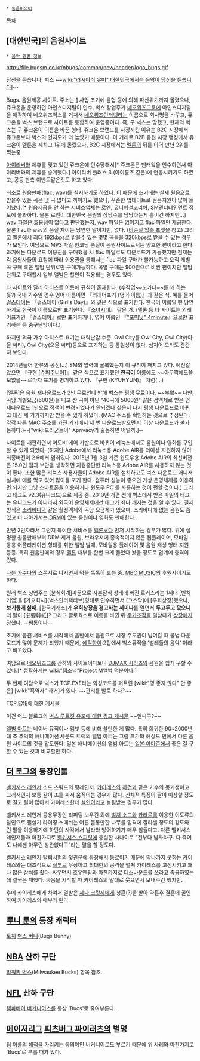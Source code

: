  * [[동음이의어]]

[[목차]]
== [대한민국]의 음원사이트 ==
 * [[음악 관련 정보]]

http://file.bugsm.co.kr/nbugs/common/new/header/logo_bugs.gif

당신을 듣습니다, 벅스
~~[[wiki:"러시아식 유머" 대한민국에서는 음악이 당신을 듣습니다!]]~~

Bugs. 음원제공 사이트. 주소는 [http://www.bugs.co.kr]
사업 초기에 음협 등에 의해 파산위기까지 몰렸으나, 쥬크온을 운영하던 아인스디지털이 인수, 벅스 창업주가 [[네오위즈]]그룹에 아인스디지탈을 매각하여 네오위즈벅스를 거쳐서 [[네오위즈인터넷]]라는 이름으로 회사명을 바꾸고, 쥬크온을 벅스 브랜드로 사이트를 통합하여 운영중이다. 즉, 구 벅스는 망했고, 현재의 벅스는 구 쥬크온이 이름을 바꾼 형태. 쥬크온 브랜드를 사장시킨 이유는 B2C 시장에서 쥬크온보다 벅스의 인지도가 더 높았기 때문이다. 이 거래로 B2B 음원 시장 랭킹에서 쥬크온이 멜론을 제치고 1위에 올랐으나, B2C 시장에서는 [[멜론]]의 뒤를 이어 만년 2위를 찍는중.

[[아이리버]]와 제휴를 맺고 있던 쥬크온에 인수당해서[* 쥬크온은 팬캐잌을 인수하면서 아이리버와의 제휴를 승계했다.] 아이리버 플러스 3 (아이튠즈 같은)에 연동시키기도 하였고, 공동 판촉 이벤트같은것도 하고 있다.

최초로 원음판매(flac, wav)를 실시하기도 하였다. 이 때문에 초기에는 실제 원음으로 받을수 있는 곡은 몇 곡 없다고 까이기도 했으나, 꾸준한 업데이트로 원음지원이 많이 늘어났다.[* 원음제공을 안 하는 서비스업체는 로엔, 유니버셜코리아, SM엔터테인먼트 정도에 불과하다. 물론 로엔이 대한민국 음원의 상당수를 담당하는게 흠이긴 하지만...] wav 파일은 효용성이 없다고 판단했는지, wav 파일은 없어지고 flac 파일만 제공한다. 물론 flac과 wav의 음질 차이는 당연한 말이지만, 없다. ([[비손실 압축 포맷]]을 참고)
그리고 멜론에서 최대 192kbps로 받을수 있는 몇몇 곡들을 320kbps로 받을 수 있는 경우가 보인다. 여담으로 MP3 파일 인코딩 품질이 음원사이트로서는 양호한 편이라고 한다. 과거에는 다운로드 이용권을 구매했을 시 flac 파일로도 다운로드가 가능했지만 현재는 각 음원사들의 요청에 따라 이용권을 통해서는 flac 파일 구매가 불가능하고 오직 개별곡 구매 혹은 앨범 단위로만 구매가능하다. 곡별 구매는 900원으로 비싼 편이지만 앨범단위로 구매할시 일부 앨범은 할인이 적용되는 경우도 있다.

타 사이트와 달리 아티스트 이름에 규칙이 존재한다. (수작업~~노가다~~를 꽤 하는 듯?) 국내 가수일 경우 영어 이름이면 『외래어표기 (영어 이름)』과 같은 식. 예를 들어 [[걸스데이]]는 『걸스데이 (Girl's Day)』와 같은 식으로 표기한다. 한국어 이름일 땐 당연하게도 한국어 이름으로만 표기한다. 『[[소녀시대]]』 같은 거.
(멜론 등 타 사이트는 외래어표기인 『걸스데이』로만 표기하거나, 영어 이름인 『[["포미닛" 4minute]]』으로만 표기하는 등 중구난방이다.)

하지만 외국 가수 아티스트 표기는 대략난감 수준. Owl City를 Owl City, Owl City(아울 씨티), Owl City(오울 씨티)등으로 표기하는 등 통일성이 없다. 심지어 오타도 간간히 보인다.

2014년들어 한류의 공신(...) SM의 압력에 굴복했는지 이 규칙이 깨지고 있다. 예전같았으면 『규현 [[[슈퍼주니어]]]』 같은 식으로 표기했던 '''한국어''' 이름에도 ~~아무짝에도쓸모없을~~로마자 표기를 병기하고 있다. 『규현 (KYUHYUN)』 처럼(...)

[멜론]은 음원 재다운로드가 2년 무료인데 반해 벅스는 평생 무료이다. ~~[[부왘]]~~ 다만, 곡당 개별요금(600원)을 내고 산 곡이 아닌 "40곡에 5000원" 같은 정액제로 받은 건 재다운로드 1년으로 정책이 변경되었다가 안되겠다 싶은지 다시 평생 다운로드로 바뀌고 대신 세 기기까지만 받을 수 있게 하였다. (MAC 주소를 확인하는 것으로 추정된다. 각각 다른 MAC 주소를 가진 기기에서 세 번 다운로드받으면 더 이상 다운로드가 불가능하다.)--["wiki:드라군놀이" Xprivacy가 출동하면 어떨까.]--

사이트를 개편하면서 어도비 에어 기반으로 바뀌어 리눅스에서도 음원이나 영화를 구입할 수 있게 되었다. (하지만 Adobe에서 리눅스용 Adobe AIR를 더이상 지원하지 않아 최종버전이 2.6에서 멈춰있다. 2015년 1월 3일 기준 윈도우용 Adobe AIR의 최신버전은 15.0인 점과 보안을 생각하면 지원중단한 리눅스용 Adobe AIR를 사용하지 않는 것이 좋다. 또한 많은 리눅스 사용자들이 Adobe AIR를 설치하고도 벅스 다운로드 매니저 설치에 애를 먹고 있어 많이들 포기 한다. 컴퓨터 성능이 좋으면 가상 운영체제를 이용하면 되지만 그냥 스마트폰을 이용하거나 윈도우 PC 를 사용하는 것이 편할 것이다.) 그리고 태그도 v2.3(유니코드)으로 제공 중. 2010년 개편 전에 벅스에서 받은 파일의 태그는 유니코드가 아니라서 외국어 운영체제에선 태그가 죄다 깨지는 것을 알 수 있다. 결제 방식은 [[소리바다]]와 같은 월정액제와 곡당 요금제가 있으며, 소리바다에 없는 음원도 좀 있고 더 나아가서는 [[DRM]]이 있는 음원이나 영화도 판매한다.

만년 2인자라서 그런지 특이한 서비스를 [[멜론]]보다 먼저 시작하는 경우가 많다. 위에 설명한 원음판매부터 DRM 제거 음원, 브라우저에 종속적이지 않은 웹플레이어, 모바일 응용 어플리케이션 형태를 취한 앨범 발매, 모바일용 플레이어 및 음원 캐싱 형태 지원 등등. 특히 원음판매의 경우 [[멜론]] 내부를 한번 크게 들었다 놨을 정도로 업계에 충격이 컸다.

[[나는 가수다]]의 스폰서로 나서면서 덕을 톡톡히 보는 중. [[MBC MUSIC]]의 후원사이기도 하다.

원래 벅스 창업주는 [분식회계]파문으로 자본잠식 상태에 빠진 로커스라는 1세대 [벤처기업]을 [가교회사](벅스인터랙티브)형태로 인수하면서 [코스닥]에 [우회상장]했으나, '''보기좋게 실패'''. [한국거래소]가 '''우회상장을 경고하는 세미나'''를 열면서 '''두고두고 깠으니''' 더 말이 [必要韓紙]? 그리고 글로웍스로 이름을 바뀐 뒤 [[주가조작]]을 일삼다가 [[상장폐지]] 당했다. --쌤통이다--

초기에 음원 서비스를 시작해서 음반에서 음원으로 시장 주도권이 넘어갈 때 불법 다운로드가 많이 문제가 되었기 때문에, [[에픽하이]] 2집에서 벅스뮤직을 '벌레들의 음악' 이라고 비꼬았다.

여담으로 [[네오위즈]]그룹 산하의 사이트이다보니 [[DJMAX 시리즈]]의 음원을 쉽게 구할 수 있다.[* 정확하게는 [[wiki:"탭소닉"Project M]]앨범 덕분이다.]

두 번째 여담으로 벅스가 TCP.EXE라는 악성코드를 퍼트린 [wiki:"영 좋지 않다" 안 좋은] [wiki:"흑역사" 과거]가 있다. ~~관리를 발로 하나?~~ 

[http://www.phpschool.com/link/talkbox/35354 TCP.EXE에 대한 게시물]

이건 어느 블로그의 [http://orangeflower.tistory.com/65 벅스 루트킷 유포에 대한 경고 게시물] ~~얼씨구?~~

[[앨범 아트]]는 네이버 뮤직이나 엠넷 등에 비해 쓸만한 게 많다. 특히 희귀한 90~2000년대 초 추억의 애니메이션 사운드 트랙의 앨범 아트는 그림 크기와 해상도 면에서 다른 음원 사이트의 것을 압도한다. 일본 애니메이션의 앨범 아트는 [[일본 아마존]]에서 좋은 걸 구할 수 있는 것과 비교할만 하다.
== [[더 로그]]의 등장인물 ==
[[벨키서스 레인저]] 소드 스쿼드의 평레인저.
[[카이레스]]와 [[하건]]과 같은 기수의 동기생이고 그래서인지 보통 같이 조를 짜서 움직이는 경우가 많다.
신체적 특징이 팔이 이상할 정도로 길고 털이 많아서 카이레스한테 [[설인]]이라고 놀림받는 경우가 많다.

벨키서스 레인저 공용무장인 리피팅 보우건 외에 [[벌처 소드]]와 [[카타르]]를 이용한 이도류의 달인으로 필살기 라이징 스매쉬는 어른 몸통만한 나무를 일격에 잘라낼 정도의 강도와 긴 팔을 이용하기에 하단의 사각에서 날라와 방어하기가 매우 힘들다고.
다른 벨키서스 레인저들과 마찬가지로 [[벨키서스 스피릿]]에 충실한 사나이로 "전부다 남자라구. 다 죽어도 나에겐 아무런 상관없다구"라는 말을 할 정도다.

벨키서스 레인저 탈퇴시험의 첫관문에 등장해서 동료이기 때문에 막나가지 못하는 카이레스와는 대조적으로 [[질투]]로 무장하고 최대한의 공격을 펼쳐 카이레스를 고전시키고 꽤나 많은 상처를 줬다. 싸우면서 [[호우엔핑]]과 마찬가지로 [[데스바운드]]를 쓰라고 종용하였는데 결국은 패했다. 싸움을 시작할 때 카이레스의 말대로 웃으면서 보내주긴 했지만.

후에 카이레스에게 차여서 열받은 [[세나 크랏세]]에게 청혼(?)을 받아 약혼후 결혼에 골인하여 카이레스의 매부가 된다.

== [[루니 툰]]의 등장 캐릭터 ==
[[토끼]] [[벅스 버니]](Bugs Bunny)

== [[NBA]] 산하 구단 ==
[[밀워키 벅스]](Milwaukee Bucks) 항목 참조.

== [[NFL]] 산하 구단 ==
[[탬파베이 버커니어스]]를 통상 'Bucs'로 줄여부른다.

== [[메이저리그]] [[피츠버그 파이러츠]]의 별명 ==
팀 이름의 [[해적]]을 가리키는 동의어인 버커니어로도 부르기 때문에 위 사례와 마찬가지로 'Bucs'로 부를 때가 있다.
